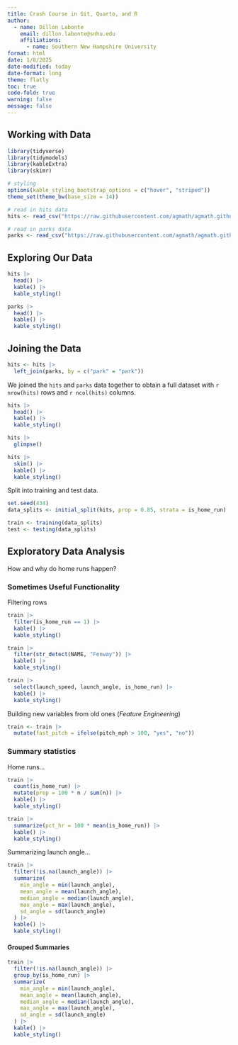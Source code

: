 ```yaml
---
title: Crash Course in Git, Quarto, and R
author: 
  - name: Dillon Labonte
    email: dillon.labonte@snhu.edu
    affiliations: 
      - name: Southern New Hampshire University
format: html
date: 1/8/2025
date-modified: today
date-format: long
theme: flatly
toc: true
code-fold: true
warning: false
message: false
---
```


## Working with Data

```r

library(tidyverse)
library(tidymodels)
library(kableExtra)
library(skimr)

# styling
options(kable_styling_bootstrap_options = c("hover", "striped"))
theme_set(theme_bw(base_size = 14))

# read in hits data
hits <- read_csv("https://raw.githubusercontent.com/agmath/agmath.github.io/refs/heads/master/data/classification/battedballs.csv")

# read in parks data
parks <- read_csv("https://raw.githubusercontent.com/agmath/agmath.github.io/refs/heads/master/data/classification/park_dimensions.csv")

```

## Exploring Our Data

```r

hits |>
  head() |>
  kable() |>
  kable_styling()

```

```r

parks |>
  head() |>
  kable() |>
  kable_styling()

```

## Joining the Data

```r

hits <- hits |>
  left_join(parks, by = c("park" = "park"))

```

We joined the `hits` and `parks` data together to obtain a full dataset with `r nrow(hits)` rows and `r ncol(hits)` columns.

```r

hits |>
  head() |>
  kable() |>
  kable_styling()

```

```r

hits |>
  glimpse()

```


```r

hits |>
  skim() |>
  kable() |>
  kable_styling()

```

Split into training and test data.

```r

set.seed(434)
data_splits <- initial_split(hits, prop = 0.85, strata = is_home_run)

train <- training(data_splits)
test <- testing(data_splits)

```

## Exploratory Data Analysis

How and why do home runs happen?

### Sometimes Useful Functionality

Filtering rows

```r

train |>
  filter(is_home_run == 1) |>
  kable() |>
  kable_styling()

```

```r

train |>
  filter(str_detect(NAME, "Fenway")) |>
  kable() |>
  kable_styling()

```

```r

train |>
  select(launch_speed, launch_angle, is_home_run) |>
  kable() |>
  kable_styling()

```

Building new variables from old ones (*Feature Engineering*)

```r

train <- train |>
  mutate(fast_pitch = ifelse(pitch_mph > 100, "yes", "no"))

```

### Summary statistics 

Home runs...

```r

train |>
  count(is_home_run) |>
  mutate(prop = 100 * n / sum(n)) |>
  kable() |>
  kable_styling()

```

```r

train |>
  summarize(pct_hr = 100 * mean(is_home_run)) |>
  kable() |>
  kable_styling()

```

Summarizing launch angle...

```r

train |>
  filter(!is.na(launch_angle)) |>
  summarize(
    min_angle = min(launch_angle),
    mean_angle = mean(launch_angle),
    median_angle = median(launch_angle),
    max_angle = max(launch_angle),
    sd_angle = sd(launch_angle)
  ) |>
  kable() |>
  kable_styling()

```

#### Grouped Summaries

```r

train |>
  filter(!is.na(launch_angle)) |>
  group_by(is_home_run) |>
  summarize(
    min_angle = min(launch_angle),
    mean_angle = mean(launch_angle),
    median_angle = median(launch_angle),
    max_angle = max(launch_angle),
    sd_angle = sd(launch_angle)
  ) |>
  kable() |>
  kable_styling()

```




